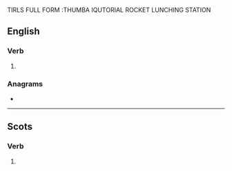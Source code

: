 TIRLS  FULL FORM :THUMBA IQUTORIAL ROCKET LUNCHING STATION

==English==

===Verb===
{{head|en|verb form}}

# {{en-third-person singular of|tirl}}

===Anagrams===
* {{anagrams|en|lirts}}

----

==Scots==

===Verb===
{{head|sco|verb}}

# {{sco-third-person singular of|tirl}}
